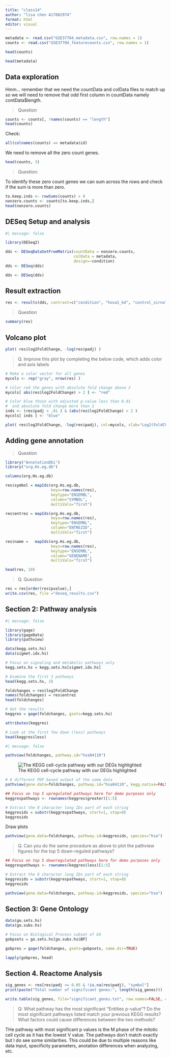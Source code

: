 ```yaml
---
title: "class14"
author: "lisa chen A17082974"
format: html
editor: visual
---
```



```r
metadata <- read.csv("GSE37704_metadata.csv", row.names = 1)
counts <- read.csv("GSE37704_featurecounts.csv", row.names = 1)
```

```r
head(counts)
```

```r
head(metadata)
```

## Data exploration 

Hmm... remember that we need the countData and colData files to match up so we will need to remove that odd first column in countData namely contData$length.

> Question

```r
counts <- counts[, !names(counts) == "length"]
head(counts)
```

Check:

```r
all(colnames(counts) == metadata$id)
```

We need to remove all the zero count genes.

```r
head(counts, 3)
```
> Question: 

To identify these zero count genes we can sum across the rows and check if the sum is more than zero. 

```r
to.keep.inds <- rowSums(counts) > 0
nonzero.counts <- counts[to.keep.inds,]
head(nonzero.counts)
```


## DESeq Setup and analysis 

```r
#| message: false 

library(DESeq2)
```


```r
dds <- DESeqDataSetFromMatrix(countData = nonzero.counts,
                              colData = metadata,
                              design=~condition)
dds <- DESeq(dds)
```

```r
dds <- DESeq(dds)
```

## Result extraction 

```r
res <- results(dds, contrast=c("condition", "hoxa1_kd", "control_sirna"))
```

> Question

```r
summary(res)
```

## Volcano plot 

```r
plot( res$log2FoldChange, -log(res$padj) )
```

> Q. Improve this plot by completing the below code, which adds color and axis labels


```r
# Make a color vector for all genes
mycols <- rep("gray", nrow(res) )

# Color red the genes with absolute fold change above 2
mycols[ abs(res$log2FoldChange) > 2 ] <- "red"

# Color blue those with adjusted p-value less than 0.01
#  and absolute fold change more than 2
inds <- (res$padj < .01 ) & (abs(res$log2FoldChange) > 2 )
mycols[ inds ] <- "blue"

plot( res$log2FoldChange, -log(res$padj), col=mycols, xlab="Log2(FoldChange)", ylab="-Log(P-value)" )
```

## Adding gene annotation 

> Question

```r
library("AnnotationDbi")
library("org.Hs.eg.db")

columns(org.Hs.eg.db)

res$symbol = mapIds(org.Hs.eg.db,
                    keys=row.names(res), 
                    keytype="ENSEMBL",
                    column="SYMBOL",
                    multiVals="first")

res$entrez = mapIds(org.Hs.eg.db,
                    keys=row.names(res),
                    keytype="ENSEMBL",
                    column="ENTREZID",
                    multiVals="first")

res$name =   mapIds(org.Hs.eg.db,
                    keys=row.names(res),
                    keytype="ENSEMBL",
                    column="GENENAME",
                    multiVals="first")

head(res, 10)
```

> Q. Question

```r
res = res[order(res$pvalue),]
write.csv(res, file ="deseq_results.csv")
```

## Section 2: Pathway analysis 

```r
#| message: false

library(gage)
library(gageData)
library(pathview)
```

```r
data(kegg.sets.hs)
data(sigmet.idx.hs)

# Focus on signaling and metabolic pathways only
kegg.sets.hs = kegg.sets.hs[sigmet.idx.hs]

# Examine the first 3 pathways
head(kegg.sets.hs, 3)
```

```r
foldchanges = res$log2FoldChange
names(foldchanges) = res$entrez
head(foldchanges)
```

```r
# Get the results
keggres = gage(foldchanges, gsets=kegg.sets.hs)

attributes(keggres)
```

```r
# Look at the first few down (less) pathways
head(keggres$less)
```

```r
#| message: false

pathview(foldchanges, pathway.id="hsa04110")
```

![The KEGG cell-cycle pathway with our DEGs highlighted](hsa04110.pathview.png)


```r
# A different PDF based output of the same data
pathview(gene.data=foldchanges, pathway.id="hsa04110", kegg.native=FALSE)
```

```r
## Focus on top 5 upregulated pathways here for demo purposes only
keggrespathways <- rownames(keggres$greater)[1:5]

# Extract the 8 character long IDs part of each string
keggresids = substr(keggrespathways, start=1, stop=8)
keggresids
```

Draw plots

```r
pathview(gene.data=foldchanges, pathway.id=keggresids, species="hsa")
```

> Q. Can you do the same procedure as above to plot the pathview figures for the top 5 down-reguled pathways?

```r
## Focus on top 5 downregulated pathways here for demo purposes only
keggrespathways <- rownames(keggres$less)[1:5]

# Extract the 8 character long IDs part of each string
keggresids = substr(keggrespathways, start=1, stop=8)
keggresids

pathview(gene.data=foldchanges, pathway.id=keggresids, species="hsa")
```

## Section 3: Gene Ontology 

```r
data(go.sets.hs)
data(go.subs.hs)

# Focus on Biological Process subset of GO
gobpsets = go.sets.hs[go.subs.hs$BP]

gobpres = gage(foldchanges, gsets=gobpsets, same.dir=TRUE)

lapply(gobpres, head)
```

## Section 4. Reactome Analysis

```r
sig_genes <- res[res$padj <= 0.05 & !is.na(res$padj), "symbol"]
print(paste("Total number of significant genes:", length(sig_genes)))
```

```r
write.table(sig_genes, file="significant_genes.txt", row.names=FALSE, col.names=FALSE, quote=FALSE)
```





> Q: What pathway has the most significant “Entities p-value”? Do the most significant pathways listed match your previous KEGG results? What factors could cause differences between the two methods?

THe pathway with most significant p values is the M phase of the mitotic cell cycle as it has the lowest V value. The pathways don't match exactly but I do see some similarities. This could be due to multiple reasons like data input, specificity parameters, anotation differences when analyzing, etc. 




